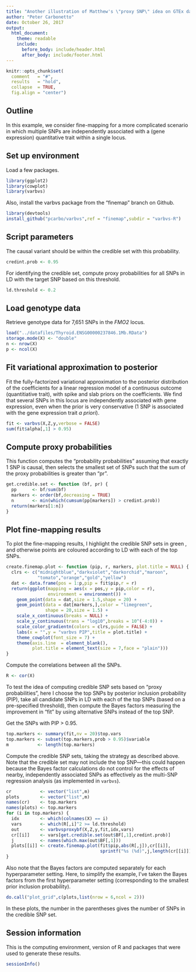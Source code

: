 ```yaml
---
title: "Another illustration of Matthew's \"proxy SNP\" idea on GTEx data set"
author: "Peter Carbonetto"
date: October 26, 2017
output:
  html_document:
    theme: readable
    include:
      before_body: include/header.html
      after_body: include/footer.html
---
```


```r
knitr::opts_chunk$set(
  comment   = "#",
  results   = "hold",
  collapse  = TRUE,
  fig.align = "center")
```

## Outline

In this example, we consider fine-mapping for a more complicated
scenario in which multiple SNPs are independently associated with a
(gene expression) quantitative trait within a single locus.

## Set up environment

Load a few packages.

```r
library(ggplot2)
library(cowplot)
library(varbvs)
```

Also, install the varbvs package from the "finemap" branch on Github.

```r
library(devtools)
install_github("pcarbo/varbvs",ref = "finemap",subdir = "varbvs-R")
```

## Script parameters

The causal variant should be within the credible set with this
probability.

```r
credint.prob <- 0.95
```

For identifying the credible set, compute proxy probabilities for all
SNPs in LD with the target SNP based on this threshold.

```r
ld.threshold <- 0.2
```

## Load genotype data

Retrieve genotype data for 7,651 SNPs in the *FMO2* locus.

```r
load("../datafiles/Thyroid.ENSG00000237846.1Mb.RData")
storage.mode(X) <- "double"
n <- nrow(X)
p <- ncol(X)
```

## Fit variational approximation to posterior

Fit the fully-factorized variational approximation to the posterior
distribution of the coefficients for a linear regression model of a
continuous outcome (quantitiative trait), with spike and slab priors
on the coefficients. We find that several SNPs in this locus are
independently associated with gene expression, even when the prior is
very conservative (1 SNP is associated with the gene expression trait
*a priori*).

```r
fit <- varbvs(X,Z,y,verbose = FALSE)
sum(fit$alpha[,1] > 0.95)
```

## Compute proxy probabilities

This function computes the "probability probabilities" assuming that
exactly 1 SNP is causal, then selects the smallest set of SNPs such
that the sum of the proxy probabilities is greater than "pr".

```r
get.credible.set <- function (bf, pr) {
  pp      <- bf/sum(bf)
  markers <- order(bf,decreasing = TRUE)
  n       <- min(which(cumsum(pp[markers]) > credint.prob))
  return(markers[1:n])
}
```

## Plot fine-mapping results

To plot the fine-mapping results, I highlight the credible SNP sets in
green , and otherwise points are coloured according to LD with each of
the top SNPs.

```r
create.finemap.plot <- function (pip, r, markers, plot.title = NULL) {
  clrs <- c("midnightblue","darkviolet","darkorchid","maroon",
            "tomato","orange","gold","yellow")
  dat <- data.frame(pos = 1:p,pip = fit$pip,r = r)
  return(ggplot(mapping = aes(x = pos,y = pip,color = r),
                environment = environment()) +
    geom_point(data = dat,size = 1.5,shape = 20) +
    geom_point(data = dat[markers,],color = "limegreen",
	           shape = 20,size = 1.5) +
    scale_x_continuous(breaks = NULL) +
    scale_y_continuous(trans = "log10",breaks = 10^(-4:0)) +
    scale_color_gradientn(colors = clrs,guide = FALSE) +
    labs(x = "",y = "varbvs PIP",title = plot.title) +
    theme_cowplot(font_size = 7) +
    theme(axis.line  = element_blank(),
	      plot.title = element_text(size = 7,face = "plain")))
}
```

Compute the correlations between all the SNPs.

```r
R <- cor(X)
```

To test the idea of computing credible SNP sets based on "proxy
probabilities", here I choose the top SNPs by posterior inclusion
probability (PIP), take all candidate SNPs in LD with each of the top
SNPs (based on a pre-specified threshold), then compute the Bayes
factors measuring the improvement in "fit" by using alternative SNPs
instead of the top SNP.

Get the SNPs with PIP > 0.95.

```r
top.markers <- summary(fit,nv = 20)$top.vars
top.markers <- subset(top.markers,prob > 0.95)$variable
m           <- length(top.markers)
```

Compute the credible SNP sets, taking the strategy as described
above. Note that the credible set may not include the top SNP---this
could happen because the Bayes factor calculations do not control for
the effects of nearby, independently associated SNPs as effectively as
the multi-SNP regression analysis (as implemented in `varbvs`).

```r
cr           <- vector("list",m)
plots        <- vector("list",m)
names(cr)    <- top.markers
names(plots) <- top.markers
for (i in top.markers) {
  idx        <- which(colnames(X) == i)
  vars       <- which(R[,i]^2 >= ld.threshold)
  out        <- varbvsproxybf(X,Z,y,fit,idx,vars)
  cr[[i]]    <- vars[get.credible.set(out$BF[,1],credint.prob)]
  j          <- names(which.max(out$BF[,1]))
  plots[[i]] <- create.finemap.plot(fit$pip,abs(R[,j]),cr[[i]],
                                    sprintf("%s (%d)",j,length(cr[[i]])))
}
```

Also note that the Bayes factors are computed separately for each
hyperparameter setting. Here, to simplify the example, I've taken the
Bayes factors from the first hyperparameter setting (corresponding to
the smallest prior inclusion probability).

```r
do.call("plot_grid",c(plots,list(nrow = 6,ncol = 2)))
```

In these plots, the number in the parentheses gives the number of SNPs
in the credible SNP set.


## Session information

This is the computing environment, version of R and packages that were
used to generate these results.

```r
sessionInfo()
```
